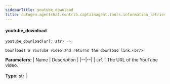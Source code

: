 ```yaml
---
sidebarTitle: youtube_download
title: autogen.agentchat.contrib.captainagent.tools.information_retrieval.youtube_download.youtube_download
---
```


<code class="doc-symbol doc-symbol-heading doc-symbol-function"></code>
#### youtube_download

```python
youtube_download(url: str) -> 
```

    Downloads a YouTube video and returns the download link.<br/>

<b>Parameters:</b>
| Name | Description |
|--|--|
| `url` | The URL of the YouTube video.<br/><br/>**Type:** str |

<br />